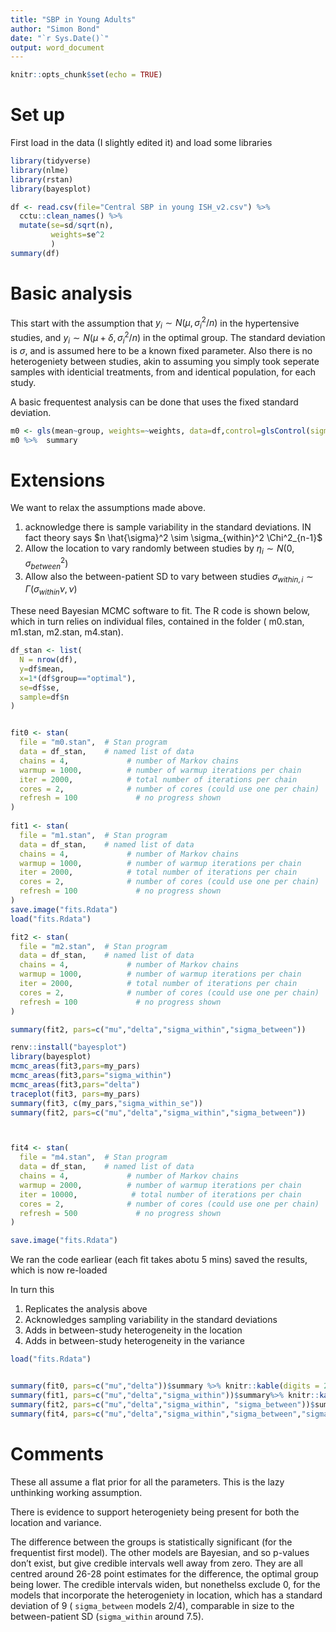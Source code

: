 ```yaml
---
title: "SBP in Young Adults"
author: "Simon Bond"
date: "`r Sys.Date()`"
output: word_document
---
```


```r
knitr::opts_chunk$set(echo = TRUE)
```

# Set up

First load in the data (I slightly edited it) and load some libraries

```r
library(tidyverse)
library(nlme)
library(rstan)
library(bayesplot)

df <- read.csv(file="Central SBP in young ISH_v2.csv") %>% 
  cctu::clean_names() %>% 
  mutate(se=sd/sqrt(n),
         weights=se^2
         )
summary(df)

```

# Basic analysis

This start with the assumption that $y_i \sim N( \mu, \sigma_{i}^2/n)$ in the hypertensive studies, 
and $y_i \sim N( \mu+ \delta, \sigma_{i}^2/n)$  in the optimal group. The standard deviation is $\sigma$,  and is assumed here to be a known fixed parameter. Also there is no heterogeniety between studies, akin to assuming you simply took seperate samples with identicial treatments,  from and identical population,  for each study. 

A basic frequentest analysis can be done that uses the fixed standard deviation. 


```r
m0 <- gls(mean~group, weights=~weights, data=df,control=glsControl(sigma=1)) 
m0 %>%  summary
```


# Extensions

We want to relax the assumptions made above. 

1. acknowledge there is sample variability in the standard deviations. IN fact theory says $n \hat{\sigma}^2 \sim \sigma_{within}^2 \Chi^2_{n-1}$
2. Allow the location to vary randomly between studies by $\eta_{i} \sim N(0, \sigma^2_{between})$
3. Allow also the between-patient SD to vary between studies  $\sigma_{within,i} \sim \Gamma(  \sigma_{within}\nu, \nu )$

These need Bayesian MCMC software to fit.  The R code is shown below, which in turn relies on individual files, contained in the folder  ( m0.stan, m1.stan, m2.stan, m4.stan).


```r


df_stan <- list(
  N = nrow(df),
  y=df$mean,
  x=1*(df$group=="optimal"),
  se=df$se,
  sample=df$n
)


fit0 <- stan(
  file = "m0.stan",  # Stan program
  data = df_stan,    # named list of data
  chains = 4,             # number of Markov chains
  warmup = 1000,          # number of warmup iterations per chain
  iter = 2000,            # total number of iterations per chain
  cores = 2,              # number of cores (could use one per chain)
  refresh = 100             # no progress shown
)
  
fit1 <- stan(
  file = "m1.stan",  # Stan program
  data = df_stan,    # named list of data
  chains = 4,             # number of Markov chains
  warmup = 1000,          # number of warmup iterations per chain
  iter = 2000,            # total number of iterations per chain
  cores = 2,              # number of cores (could use one per chain)
  refresh = 100             # no progress shown
)
save.image("fits.Rdata")
load("fits.Rdata")

fit2 <- stan(
  file = "m2.stan",  # Stan program
  data = df_stan,    # named list of data
  chains = 4,             # number of Markov chains
  warmup = 1000,          # number of warmup iterations per chain
  iter = 2000,            # total number of iterations per chain
  cores = 2,              # number of cores (could use one per chain)
  refresh = 100             # no progress shown
)

summary(fit2, pars=c("mu","delta","sigma_within","sigma_between"))

renv::install("bayesplot")
library(bayesplot)
mcmc_areas(fit3,pars=my_pars)
mcmc_areas(fit3,pars="sigma_within")
mcmc_areas(fit3,pars="delta")
traceplot(fit3, pars=my_pars)
summary(fit3, c(my_pars,"sigma_within_se"))
summary(fit2, pars=c("mu","delta","sigma_within","sigma_between"))



fit4 <- stan(
  file = "m4.stan",  # Stan program
  data = df_stan,    # named list of data
  chains = 4,             # number of Markov chains
  warmup = 2000,          # number of warmup iterations per chain
  iter = 10000,            # total number of iterations per chain
  cores = 2,              # number of cores (could use one per chain)
  refresh = 500             # no progress shown
)

save.image("fits.Rdata")
```

We ran the code earliear (each fit takes abotu 5 mins) saved the results, which is now re-loaded

In turn this 

1. Replicates the analysis above
2. Acknowledges sampling variability in the standard deviations
3. Adds in between-study heterogeneity in the location 
4.  Adds in between-study heterogeneity in the variance

```r
load("fits.Rdata")


summary(fit0, pars=c("mu","delta"))$summary %>% knitr::kable(digits = 2)
summary(fit1, pars=c("mu","delta","sigma_within"))$summary%>% knitr::kable(digits = 2)
summary(fit2, pars=c("mu","delta","sigma_within", "sigma_between"))$summary%>% knitr::kable(digits = 2)
summary(fit4, pars=c("mu","delta","sigma_within","sigma_between","sigma_within_se"))$summary%>% knitr::kable(digits = 2)

```


# Comments

These all assume a flat prior for all the parameters. This is the lazy unthinking working assumption. 

There is evidence to support heterogeniety being present for both the location and variance. 

The difference between the groups is statistically significant (for the frequentist first model). The other models are Bayesian, and so p-values don't exist, but give credible intervals well away from zero.  They are all centred around 26-28 point estimates for the difference, the optimal group being lower.  The credible intervals widen, but nonethelss exclude 0,  for the models that incorporate the heterogeniety in location, which has a standard deviation of 9 ( `sigma_between` models 2/4),  comparable in size to the between-patient SD (`sigma_within` around 7.5). 



